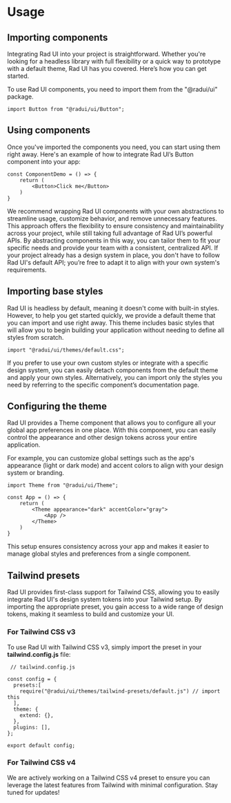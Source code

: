 # Usage

## Importing components
Integrating Rad UI into your project is straightforward. Whether you're looking for a headless library with full flexibility or a quick way to prototype with a default theme, Rad UI has you covered. Here’s how you can get started.

To use Rad UI components, you need to import them from the "@radui/ui" package.

```tsx
import Button from "@radui/ui/Button";
```

## Using components
Once you've imported the components you need, you can start using them right away. Here's an example of how to integrate Rad UI’s Button component into your app:

```tsx
const ComponentDemo = () => {
    return (
        <Button>Click me</Button>
    )
}
```

We recommend wrapping Rad UI components with your own abstractions to streamline usage, customize behavior, and remove unnecessary features. This approach offers the flexibility to ensure consistency and maintainability across your project, while still taking full advantage of Rad UI’s powerful APIs. By abstracting components in this way, you can tailor them to fit your specific needs and provide your team with a consistent, centralized API. If your project already has a design system in place, you don't have to follow Rad UI's default API; you’re free to adapt it to align with your own system's requirements.


## Importing base styles
Rad UI is headless by default, meaning it doesn't come with built-in styles. However, to help you get started quickly, we provide a default theme that you can import and use right away. This theme includes basic styles that will allow you to begin building your application without needing to define all styles from scratch.

```tsx
import "@radui/ui/themes/default.css";
```

If you prefer to use your own custom styles or integrate with a specific design system, you can easily detach components from the default theme and apply your own styles. Alternatively, you can import only the styles you need by referring to the specific component’s documentation page.



## Configuring the theme
Rad UI provides a Theme component that allows you to configure all your global app preferences in one place. With this component, you can easily control the appearance and other design tokens across your entire application.

For example, you can customize global settings such as the app's appearance (light or dark mode) and accent colors to align with your design system or branding.

```tsx
import Theme from "@radui/ui/Theme";

const App = () => {
    return (
        <Theme appearance="dark" accentColor="gray">
            <App />
        </Theme>
    )
}
```

This setup ensures consistency across your app and makes it easier to manage global styles and preferences from a single component.



## Tailwind presets
Rad UI provides first-class support for Tailwind CSS, allowing you to easily integrate Rad UI's design system tokens into your Tailwind setup. By importing the appropriate preset, you gain access to a wide range of design tokens, making it seamless to build and customize your UI.

### For Tailwind CSS v3
To use Rad UI with Tailwind CSS v3, simply import the preset in your <strong>tailwind.config.js</strong> file:
```tsx
 // tailwind.config.js

const config = {
  presets:[
    require("@radui/ui/themes/tailwind-presets/default.js") // import this
  ],
  theme: {
    extend: {},
  },
  plugins: [],
};

export default config;
```

### For Tailwind CSS v4

We are actively working on a Tailwind CSS v4 preset to ensure you can leverage the latest features from Tailwind with minimal configuration. Stay tuned for updates!





